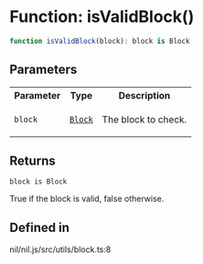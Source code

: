# Function: isValidBlock()

```ts
function isValidBlock(block): block is Block
```

## Parameters

<table>
<tr>
<th>Parameter</th>
<th>Type</th>
<th>Description</th>
</tr>
<tr>
<td>

`block`

</td>
<td>

[`Block`](../type-aliases/Block.mdx)

</td>
<td>

The block to check.

</td>
</tr>
</table>

## Returns

`block is Block`

True if the block is valid, false otherwise.

## Defined in

nil/nil.js/src/utils/block.ts:8
